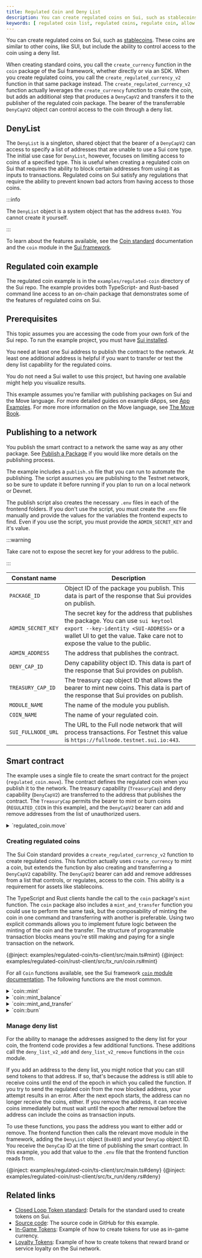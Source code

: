 ```yaml
---
title: Regulated Coin and Deny List
description: You can create regulated coins on Sui, such as stablecoins. These coins are similar to other coins, like SUI, but include the ability to control access to the coin using a deny list.
keywords: [ regulated coin list, regulated coins, regulate coin, allow list, deny list, stablecoins, token example, create a token, how to create token, sui token standards ]
---
```


You can create regulated coins on Sui, such as [stablecoins](../stablecoins.mdx). These coins are similar to other coins, like SUI, but include the ability to control access to the coin using a deny list. 

When creating standard coins, you call the `create_currency` function in the `coin` package of the Sui framework, whether directly or via an SDK. When you create regulated coins, you call the `create_regulated_currency_v2` function in that same package instead. The `create_regulated_currency_v2` function actually leverages the `create_currency` function to create the coin, but adds an additional step that produces a `DenyCapV2` and transfers it to the publisher of the regulated coin package. The bearer of the transferrable `DenyCapV2` object can control access to the coin through a deny list. 

## DenyList

The `DenyList` is a singleton, shared object that the bearer of a `DenyCapV2` can access to specify a list of addresses that are unable to use a Sui core type. The initial use case for `DenyList`, however, focuses on limiting access to coins of a specified type. This is useful when creating a regulated coin on Sui that requires the ability to block certain addresses from using it as inputs to transactions. Regulated coins on Sui satisfy any regulations that require the ability to prevent known bad actors from having access to those coins.

:::info

The `DenyList` object is a system object that has the address `0x403`. You cannot create it yourself.

:::

To learn about the features available, see the [Coin standard](../../../standards/coin.mdx) documentation and the `coin` module in the <a href="/references/framework/sui/coin" data-noBrokenLinkCheck='true'>Sui framework</a>.

## Regulated coin example

The regulated coin example is in the `examples/regulated-coin` directory of the Sui repo. The example provides both TypeScript- and Rust-based command line access to an on-chain package that demonstrates some of the features of regulated coins on Sui.

## Prerequisites

This topic assumes you are accessing the code from your own fork of the Sui repo. To run the example project, you must have [Sui installed](../getting-started/sui-install.mdx).

You need at least one Sui address to publish the contract to the network. At least one additional address is helpful if you want to transfer or test the deny list capability for the regulated coins.

You do not need a Sui wallet to use this project, but having one available might help you visualize results.

This example assumes you're familiar with publishing packages on Sui and the Move language. For more detailed guides on example dApps, see [App Examples](../app-examples.mdx). For more more information on the Move language, see [The Move Book](https://move-book.com/).

## Publishing to a network

You publish the smart contract to a network the same way as any other package. See [Publish a Package](../first-app/publish.mdx) if you would like more details on the publishing process. 

The example includes a `publish.sh` file that you can run to automate the publishing. The script assumes you are publishing to the Testnet network, so be sure to update it before running if you plan to run on a local network or Devnet.

The publish script also creates the necessary `.env` files in each of the frontend folders. If you don't use the script, you must create the `.env` file manually and provide the values for the variables the frontend expects to find. Even if you use the script, you must provide the `ADMIN_SECRET_KEY` and it's value.

:::warning

Take care not to expose the secret key for your address to the public.

:::

| Constant name | Description |
| --- | --- |
| `PACKAGE_ID` | Object ID of the package you publish. This data is part of the response that Sui provides on publish. |
| `ADMIN_SECRET_KEY` | The secret key for the address that publishes the package. You can use `sui keytool export --key-identity <SUI-ADDRESS>` or a wallet UI to get the value. Take care not to expose the value to the public. |
| `ADMIN_ADDRESS` | The address that publishes the contract. |
| `DENY_CAP_ID` | Deny capability object ID. This data is part of the response that Sui provides on publish. |
| `TREASURY_CAP_ID` | The treasury cap object ID that allows the bearer to mint new coins. This data is part of the response that Sui provides on publish. |
| `MODULE_NAME` | The name of the module you publish. |
| `COIN_NAME` | The name of your regulated coin.  |
| `SUI_FULLNODE_URL` | The URL to the Full node network that will process transactions. For Testnet this value is `https://fullnode.testnet.sui.io:443`. |

## Smart contract

The example uses a single file to create the smart contract for the project (`regulated_coin.move`). The contract defines the regulated coin when you publish it to the network. The treasury capability (`TreasuryCap`) and deny capability (`DenyCapV2`) are transferred to the address that publishes the contract. The `TreasuryCap` permits the bearer to mint or burn coins (`REGULATED_COIN` in this example), and the `DenyCapV2` bearer can add and remove addresses from the list of unauthorized users. 

<details>
<summary>
`regulated_coin.move`
</summary>
{@inject: examples/regulated-coin/move/sources/regulated_coin.move}
</details>

### Creating regulated coins

The Sui Coin standard provides a `create_regulated_currency_v2` function to create regulated coins. This function actually uses `create_currency` to mint a coin, but extends the function by also creating and transferring a `DenyCapV2` capability. The `DenyCapV2` bearer can add and remove addresses from a list that controls, or regulates, access to the coin. This ability is a requirement for assets like stablecoins.

The TypeScript and Rust clients handle the call to the `coin` package's `mint` function. The `coin` package also includes a `mint_and_transfer` function you could use to perform the same task, but the composability of minting the coin in one command and transferring with another is preferable. Using two explicit commands allows you to implement future logic between the minting of the coin and the transfer. The structure of programmable transaction blocks means you're still making and paying for a single transaction on the network.

<Tabs groupId="code-language">

<TabItem label="TypeScript" value="typescript">
{@inject: examples/regulated-coin/ts-client/src/main.ts#mint}
</TabItem>

<TabItem label="Rust" value="rust">
{@inject: examples/regulated-coin/rust-client/src/tx_run/coin.rs#mint}
</TabItem>

</Tabs>

For all `Coin` functions available, see the Sui framework [`coin` module documentation](https://github.com/MystenLabs/sui/blob/main/crates/sui-framework/docs/sui/coin.md). The following functions are the most common. 

<details>
<summary>
  `coin::mint<T>`
</summary>
{@inject: crates/sui-framework/packages/sui-framework/sources/coin.move#fun=mint}
</details>
<details>
<summary>
  `coin::mint_balance<T>`
</summary>
{@inject: crates/sui-framework/packages/sui-framework/sources/coin.move#fun=mint_balance}
</details>
<details>
<summary>
  `coin::mint_and_transfer<T>`
</summary>
{@inject: crates/sui-framework/packages/sui-framework/sources/coin.move#fun=mint_and_transfer}
</details>
<details>
<summary>
  `coin::burn<T>`
</summary>
{@inject: crates/sui-framework/packages/sui-framework/sources/coin.move#fun=burn}
</details>

### Manage deny list

For the ability to manage the addresses assigned to the deny list for your coin, the frontend code provides a few additional functions. These additions call the `deny_list_v2_add` and `deny_list_v2_remove` functions in the `coin` module.

If you add an address to the deny list, you might notice that you can still send tokens to that address. If so, that's because the address is still able to receive coins until the end of the epoch in which you called the function. If you try to send the regulated coin from the now blocked address, your attempt results in an error. After the next epoch starts, the address can no longer receive the coins, either. If you remove the address, it can receive coins immediately but must wait until the epoch after removal before the address can include the coins as transaction inputs.

To use these functions, you pass the address you want to either add or remove. The frontend function then calls the relevant move module in the framework, adding the `DenyList` object (`0x403`) and your `DenyCap` object ID. You receive the `DenyCap` ID at the time of publishing the smart contract. In this example, you add that value to the `.env` file that the frontend function reads from.

<Tabs groupId="code-language">

<TabItem label="TypeScript" value="typescript">
{@inject: examples/regulated-coin/ts-client/src/main.ts#deny}
</TabItem>

<TabItem label="Rust" value="rust">
{@inject: examples/regulated-coin/rust-client/src/tx_run/deny.rs#deny}
</TabItem>

</Tabs>

## Related links

- [Closed Loop Token standard](../../../standards/closed-loop-token.mdx): Details for the standard used to create tokens on Sui.
- [Source code](https://github.com/MystenLabs/sui/tree/main/examples/regulated-coin): The source code in GitHub for this example.
- [In-Game Tokens](./in-game-token.mdx): Example of how to create tokens for use as in-game currency.
- [Loyalty Tokens](./loyalty.mdx): Example of how to create tokens that reward brand or service loyalty on the Sui network.
